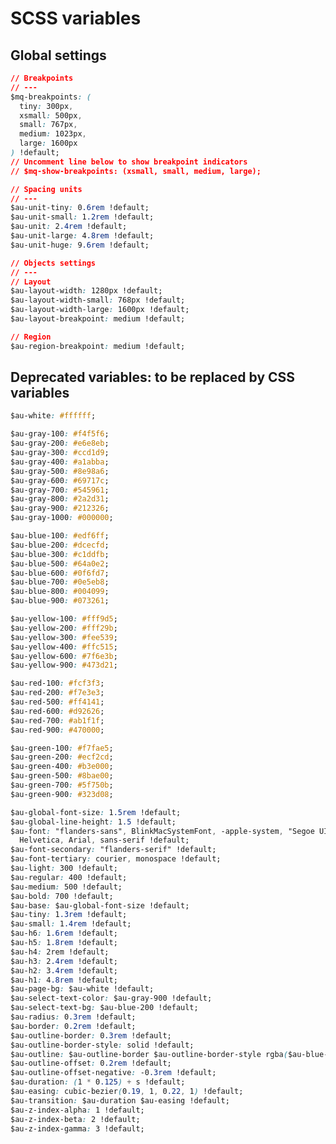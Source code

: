 
<Meta title="Variables/Sass Variables" />

<style>{`
  .sbdocs-p,
  .sbdocs-ul,
  .sbdocs-li,
  .sbdocs-p code {
    font-weight: 400;
    font-size: 1.6rem;
  }

  .sbdocs-a {
    display: inline-flex;
    align-items: center;
    font-family: var(--au-font);
    transition: color var(--au-transition), text-decoration var(--au-transition);
    font-weight: var(--au-regular);
    text-decoration: underline;
    text-decoration-color: var(--au-blue-300);
    color: var(--au-blue-700);
  }

  .sbdocs-a:visited {
    color: var(--au-blue-700);
  }

  .sbdocs-a:hover,
  .sbdocs-a:focus {
    color: var(--au-blue-900);
    text-decoration-color: var(--au-blue-200);
  }

  .sbdocs-a:focus {
    outline: var(--au-outline);
    outline-offset: var(--au-outline-offset);
  }

  code {
    font-family: courier, monospace;
  }

  .os-content {
    background-color: var(--au-gray-100);
  }
`}</style>

# SCSS variables

## Global settings

```css
// Breakpoints
// ---
$mq-breakpoints: (
  tiny: 300px,
  xsmall: 500px,
  small: 767px,
  medium: 1023px,
  large: 1600px
) !default;
// Uncomment line below to show breakpoint indicators
// $mq-show-breakpoints: (xsmall, small, medium, large);

// Spacing units
// ---
$au-unit-tiny: 0.6rem !default;
$au-unit-small: 1.2rem !default;
$au-unit: 2.4rem !default;
$au-unit-large: 4.8rem !default;
$au-unit-huge: 9.6rem !default;

// Objects settings
// ---
// Layout
$au-layout-width: 1280px !default;
$au-layout-width-small: 768px !default;
$au-layout-width-large: 1600px !default;
$au-layout-breakpoint: medium !default;

// Region
$au-region-breakpoint: medium !default;
```

## Deprecated variables: to be replaced by CSS variables

```css
$au-white: #ffffff;

$au-gray-100: #f4f5f6;
$au-gray-200: #e6e8eb;
$au-gray-300: #ccd1d9;
$au-gray-400: #a1abba;
$au-gray-500: #8e98a6;
$au-gray-600: #69717c;
$au-gray-700: #545961;
$au-gray-800: #2a2d31;
$au-gray-900: #212326;
$au-gray-1000: #000000;

$au-blue-100: #edf6ff;
$au-blue-200: #dcecfd;
$au-blue-300: #c1ddfb;
$au-blue-500: #64a0e2;
$au-blue-600: #0f6fd7;
$au-blue-700: #0e5eb8;
$au-blue-800: #004099;
$au-blue-900: #073261;

$au-yellow-100: #fff9d5;
$au-yellow-200: #fff29b;
$au-yellow-300: #fee539;
$au-yellow-400: #ffc515;
$au-yellow-600: #7f6e3b;
$au-yellow-900: #473d21;

$au-red-100: #fcf3f3;
$au-red-200: #f7e3e3;
$au-red-500: #ff4141;
$au-red-600: #d92626;
$au-red-700: #ab1f1f;
$au-red-900: #470000;

$au-green-100: #f7fae5;
$au-green-200: #ecf2cd;
$au-green-400: #b3e000;
$au-green-500: #8bae00;
$au-green-700: #5f750b;
$au-green-900: #323d08;

$au-global-font-size: 1.5rem !default;
$au-global-line-height: 1.5 !default;
$au-font: "flanders-sans", BlinkMacSystemFont, -apple-system, "Segoe UI", Roboto,
  Helvetica, Arial, sans-serif !default;
$au-font-secondary: "flanders-serif" !default;
$au-font-tertiary: courier, monospace !default;
$au-light: 300 !default;
$au-regular: 400 !default;
$au-medium: 500 !default;
$au-bold: 700 !default;
$au-base: $au-global-font-size !default;
$au-tiny: 1.3rem !default;
$au-small: 1.4rem !default;
$au-h6: 1.6rem !default;
$au-h5: 1.8rem !default;
$au-h4: 2rem !default;
$au-h3: 2.4rem !default;
$au-h2: 3.4rem !default;
$au-h1: 4.8rem !default;
$au-page-bg: $au-white !default;
$au-select-text-color: $au-gray-900 !default;
$au-select-text-bg: $au-blue-200 !default;
$au-radius: 0.3rem !default;
$au-border: 0.2rem !default;
$au-outline-border: 0.3rem !default;
$au-outline-border-style: solid !default;
$au-outline: $au-outline-border $au-outline-border-style rgba($au-blue-600, 0.65) !default;
$au-outline-offset: 0.2rem !default;
$au-outline-offset-negative: -0.3rem !default;
$au-duration: (1 * 0.125) + s !default;
$au-easing: cubic-bezier(0.19, 1, 0.22, 1) !default;
$au-transition: $au-duration $au-easing !default;
$au-z-index-alpha: 1 !default;
$au-z-index-beta: 2 !default;
$au-z-index-gamma: 3 !default;
```
